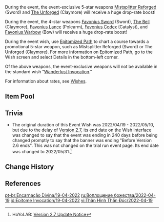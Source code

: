 {{Wish
|name              = Epitome Invocation 2022-04-19
|image             = Epitome Invocation 2022-04-19.png
|type              = Weapon Event
|duration          = event
|time_start        = 2022-04-19 18:00:00
|time_end          = 2022-05-31 05:59:59
|time_end_offset   = GMT+8
|link              = https://genshin.hoyoverse.com/en/news/detail/20569
|preceding         = Epitome Invocation/2022-03-30
|alongside         = The Heron's Court/2022-04-19
|succeeding        = Epitome Invocation/2022-05-31
}}
During the event, the event-exclusive 5-star weapons [[Mistsplitter Reforged]] (Sword) and [[The Unforged]] (Claymore) will receive a huge drop-rate boost!

During the event, the 4-star weapons [[Favonius Sword]] (Sword), [[The Bell]] (Claymore), [[Favonius Lance]] (Polearm), [[Favonius Codex]] (Catalyst), and [[Favonius Warbow]] (Bow) will receive a huge drop-rate boost!

During the event wish, use [[Epitomized Path]] to chart a course towards a promotional 5-star weapon, such as Mistsplitter Reforged (Sword) or The Unforged (Claymore). For more information on Epitomized Path, go to the Wish screen and select Details in the bottom-left corner.

Of the above weapons, the event-exclusive weapons will not be available in the standard wish "[[Wanderlust Invocation]]."

For information about rates, see [[Wishes]].

==Item Pool==
{{Wish Pool
|^Mistsplitter Reforged
|^The Unforged
|^Favonius Sword
|^The Bell
|^Favonius Lance
|^Favonius Codex
|^Favonius Warbow
|Amos' Bow
|Aquila Favonia
|Lost Prayer to the Sacred Winds
|Primordial Jade Winged-Spear
|Skyward Atlas
|Skyward Blade
|Skyward Harp
|Skyward Pride
|Skyward Spine
|Wolf's Gravestone
|Barbara
|Beidou
|Bennett
|Chongyun
|Diona
|Fischl
|Gorou
|Kujou Sara
|Ningguang
|Noelle
|Razor
|Rosaria
|Sayu
|Sucrose
|Thoma
|Xiangling
|Xingqiu
|Xinyan
|Yanfei
|Yun Jin
|Dragon's Bane
|Eye of Perception
|Favonius Greatsword
|Lion's Roar
|Rainslasher
|Rust
|Sacrificial Bow
|Sacrificial Fragments
|Sacrificial Greatsword
|Sacrificial Sword
|The Flute
|The Stringless
|The Widsith
|Black Tassel
|Bloodtainted Greatsword
|Cool Steel
|Debate Club
|Emerald Orb
|Ferrous Shadow
|Harbinger of Dawn
|Magic Guide
|Raven Bow
|Sharpshooter's Oath
|Skyrider Sword
|Slingshot
|Thrilling Tales of Dragon Slayers
}}

==Trivia==
* The original duration of this Event Wish was 2022/04/19 - 2022/05/10, but due to the delay of [[Version 2.7]], its end date on the Wish interface was changed to say that the event was ending in 240 days before being changed promptly to say that the banner was ending "Before Version 2.6 ends". This was not changed on the trial run event page. Its end date was changed to 2022/05/31.<ref>HoYoLAB: [https://www.hoyolab.com/article/4849613 Version 2.7 Update Notice]</ref>

==Change History==
{{Change History|2.6}}

==References==
{{Reflist}}

[[pt-br:Encarnação Divina/19-04-2022]]
[[ru:Воплощение божества/2022-04-19]]
[[id:Epitome Invocation/19-04-2022]]
[[vi:Thân Hình Thần Đúc/2022-04-19]]